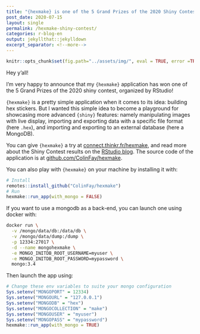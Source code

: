 ```yaml
---
title: "{hexmake} is one of the 5 Grand Prizes of the 2020 Shiny Contest"
post_date: 2020-07-15
layout: single
permalink: /hexmake-shiny-contest/
categories: r-blog-en
output: jekyllthat::jekylldown
excerpt_separator: <!--more-->
---
```


```r
knitr::opts_chunk$set(fig.path="../assets/img/", eval = TRUE, error =TRUE, comment = "")
```

Hey y'all! 

I'm very happy to announce that my `{hexmake}` application has won one of the 5 Grand Prizes of the 2020 shiny contest, organized by RStudio!

`{hexmake}` is a pretty simple application when it comes to its idea: building hex stickers. 
But I wanted this simple idea to become a playground for showcasing more advanced `{shiny}` features: namely manipulating images with live display, importing and exporting data with a specific file format (here `.hex`), and importing and exporting to an external database (here a MongoDB). 

You can give `{hexmake}` a try at [connect.thinkr.fr/hexmake](https://connect.thinkr.fr/hexmake/), and read more about the Shiny Contest results on the [RStudio blog](https://blog.rstudio.com/2020/07/13/winners-of-the-2nd-shiny-contest/).
The source code of the application is at [github.com/ColinFay/hexmake](https://github.com/ColinFay/hexmake).

You can also play with `{hexmake}` on your machine by installing it with:

```r
# Install
remotes::install_github("ColinFay/hexmake")
# Run
hexmake::run_app(with_mongo = FALSE)
```

If you want to use a mongodb as a back-end, you can launch one using docker with:

```bash
docker run \
  -v /mongo/data/db:/data/db \
  -v /mongo/data/dump:/dump \
  -p 12334:27017 \
  -d --name mongohexmake \
  -e MONGO_INITDB_ROOT_USERNAME=myuser \
  -e MONGO_INITDB_ROOT_PASSWORD=mypassword \
  mongo:3.4 
```

Then launch the app using:

```r
# Change these env variables to suite your mongo configuration
Sys.setenv("MONGOPORT" = 12334)
Sys.setenv("MONGOURL" = "127.0.0.1")
Sys.setenv("MONGODB" = "hex")
Sys.setenv("MONGOCOLLECTION" = "make")
Sys.setenv("MONGOUSER" = "myuser")
Sys.setenv("MONGOPASS" = "mypassword")
hexmake::run_app(with_mongo = TRUE)
```

